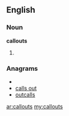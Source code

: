 ==English==
===Noun===
'''callouts'''
#{{plural of|callout}}

===Anagrams===
* {{alphagram|acllostu}}
* [[calls out#English|calls out]]
* [[outcalls#English|outcalls]]

[[ar:callouts]]
[[my:callouts]]